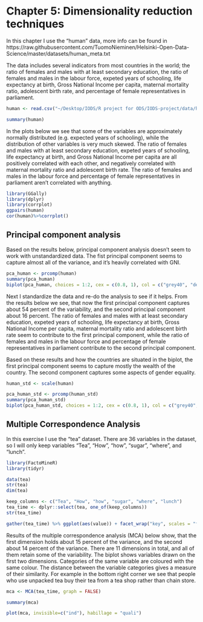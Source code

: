 # Chapter 5: Dimensionality reduction techniques

In this chapter I use the "human" data, more info can be found in https://raw.githubusercontent.com/TuomoNieminen/Helsinki-Open-Data-Science/master/datasets/human_meta.txt

The data includes several indicators from most countries in the world; the ratio of females and males with at least secondary education, the ratio of females and males in the labour force, expeted years of schooling, life expectancy at birth, Gross National Income per capita, maternal mortality ratio, adolescent birth rate, and percentage of female representatives in parliament.

```r
human <- read.csv("~/Desktop/IODS/R project for ODS/IODS-project/data/human.csv", row.names = 1)

summary(human)
```

In the plots below we see that some of the variables are approximately normally distributed (e.g. expected years of schooling), while the distribution of other variables is very much skewed. The ratio of females and males with at least secondary education, expeted years of schooling, life expectancy at birth, and Gross National Income per capita are all positively correlated with each other, and negatively correlated with maternal mortality ratio and adolescent birth rate. The ratio of females and males in the labour force and percentage of female representatives in parliament aren't correlated with anything.

```r
library(GGally)
library(dplyr)
library(corrplot)
ggpairs(human)
cor(human)%>%corrplot()
```

## Principal component analysis

Based on the results below, principal component analysis doesn't seem to work with unstandardized data. The fist principal component seems to capture almost all of the variance, and it's heavily correlated with GNI.

```r
pca_human <- prcomp(human)
summary(pca_human)
biplot(pca_human, choices = 1:2, cex = c(0.8, 1), col = c("grey40", "deeppink2"))
```

Next I standardize the data and re-do the analysis to see if it helps. From the results below we see, that now the first principal component captures about 54 percent of the variability, and the second principal component about 16 percent. The ratio of females and males with at least secondary education, expeted years of schooling, life expectancy at birth, Gross National Income per capita, maternal mortality ratio and adolescent birth rate seem to contribute to the first principal component, while the ratio of females and males in the labour force and percentage of female representatives in parliament contribute to the second principal component.

Based on these results and how the countries are situated in the biplot, the first principal component seems to capture mostly the wealth of the country. The second component captures some aspects of gender equality.

```r
human_std <- scale(human)

pca_human_std <- prcomp(human_std)
summary(pca_human_std)
biplot(pca_human_std, choices = 1:2, cex = c(0.8, 1), col = c("grey40", "deeppink2"))
```

## Multiple Correspondence Analysis 

In this exercise I use the "tea" dataset. There are 36 variables in the dataset, so I will only keep variables "Tea", "How", "how", "sugar", "where", and "lunch".

```r
library(FactoMineR)
library(tidyr)

data(tea)
str(tea)
dim(tea)

keep_columns <- c("Tea", "How", "how", "sugar", "where", "lunch")
tea_time <- dplyr::select(tea, one_of(keep_columns))
str(tea_time)

gather(tea_time) %>% ggplot(aes(value)) + facet_wrap("key", scales = "free") + geom_bar() + theme(axis.text.x = element_text(angle = 45, hjust = 1, size = 8))
```

Results of the multiple correspondence analysis (MCA) below show, that the first dimension holds about 15 percent of the variance, and the second about 14 percent of the variance. There are 11 dimensions in total, and all of them retain some of the variability. The biplot shows variables drawn on the first two dimensions. Categories of the same variable are coloured with the same colour. The distance between the variable categories gives a measure of their similarity. For example in the bottom right corner we see that people who use unpacked tea buy their tea from a tea shop rather than chain store.

```r
mca <- MCA(tea_time, graph = FALSE)

summary(mca)

plot(mca, invisible=c("ind"), habillage = "quali")

```
